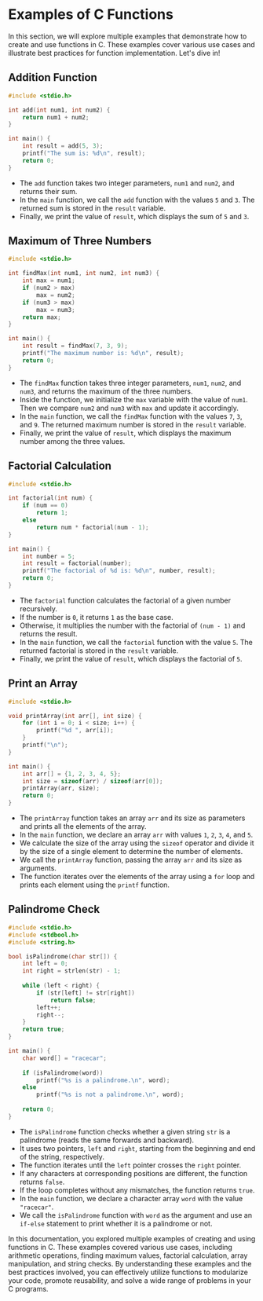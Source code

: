 # Examples of C Functions

In this section, we will explore multiple examples that demonstrate how to create and use functions in C. These examples cover various use cases and illustrate best practices for function implementation. Let's dive in!

## Addition Function

```c
#include <stdio.h>

int add(int num1, int num2) {
    return num1 + num2;
}

int main() {
    int result = add(5, 3);
    printf("The sum is: %d\n", result);
    return 0;
}
```

- The `add` function takes two integer parameters, `num1` and `num2`, and returns their sum.
- In the `main` function, we call the `add` function with the values `5` and `3`. The returned sum is stored in the `result` variable.
- Finally, we print the value of `result`, which displays the sum of `5` and `3`.

## Maximum of Three Numbers

```c
#include <stdio.h>

int findMax(int num1, int num2, int num3) {
    int max = num1;
    if (num2 > max)
        max = num2;
    if (num3 > max)
        max = num3;
    return max;
}

int main() {
    int result = findMax(7, 3, 9);
    printf("The maximum number is: %d\n", result);
    return 0;
}
```

- The `findMax` function takes three integer parameters, `num1`, `num2`, and `num3`, and returns the maximum of the three numbers.
- Inside the function, we initialize the `max` variable with the value of `num1`. Then we compare `num2` and `num3` with `max` and update it accordingly.
- In the `main` function, we call the `findMax` function with the values `7`, `3`, and `9`. The returned maximum number is stored in the `result` variable.
- Finally, we print the value of `result`, which displays the maximum number among the three values.

## Factorial Calculation

```c
#include <stdio.h>

int factorial(int num) {
    if (num == 0)
        return 1;
    else
        return num * factorial(num - 1);
}

int main() {
    int number = 5;
    int result = factorial(number);
    printf("The factorial of %d is: %d\n", number, result);
    return 0;
}
```

- The `factorial` function calculates the factorial of a given number recursively.
- If the number is `0`, it returns `1` as the base case.
- Otherwise, it multiplies the number with the factorial of `(num - 1)` and returns the result.
- In the `main` function, we call the `factorial` function with the value `5`. The returned factorial is stored in the `result` variable.
- Finally, we print the value of `result`, which displays the factorial of `5`.

## Print an Array

```c
#include <stdio.h>

void printArray(int arr[], int size) {
    for (int i = 0; i < size; i++) {
        printf("%d ", arr[i]);
    }
    printf("\n");
}

int main() {
    int arr[] = {1, 2, 3, 4, 5};
    int size = sizeof(arr) / sizeof(arr[0]);
    printArray(arr, size);
    return 0;
}
```

- The `printArray` function takes an array `arr` and its size as parameters and prints all the elements of the array.
- In the `main` function, we declare an array `arr` with values `1`, `2`, `3`, `4`, and `5`.
- We calculate the size of the array using the `sizeof` operator and divide it by the size of a single element to determine the number of elements.
- We call the `printArray` function, passing the array `arr` and its size as arguments.
- The function iterates over the elements of the array using a `for` loop and prints each element using the `printf` function.

## Palindrome Check

```c
#include <stdio.h>
#include <stdbool.h>
#include <string.h>

bool isPalindrome(char str[]) {
    int left = 0;
    int right = strlen(str) - 1;
    
    while (left < right) {
        if (str[left] != str[right])
            return false;
        left++;
        right--;
    }
    return true;
}

int main() {
    char word[] = "racecar";
    
    if (isPalindrome(word))
        printf("%s is a palindrome.\n", word);
    else
        printf("%s is not a palindrome.\n", word);
    
    return 0;
}
```

- The `isPalindrome` function checks whether a given string `str` is a palindrome (reads the same forwards and backward).
- It uses two pointers, `left` and `right`, starting from the beginning and end of the string, respectively.
- The function iterates until the `left` pointer crosses the `right` pointer.
- If any characters at corresponding positions are different, the function returns `false`.
- If the loop completes without any mismatches, the function returns `true`.
- In the `main` function, we declare a character array `word` with the value `"racecar"`.
- We call the `isPalindrome` function with `word` as the argument and use an `if-else` statement to print whether it is a palindrome or not.

In this documentation, you explored multiple examples of creating and using functions in C. These examples covered various use cases, including arithmetic operations, finding maximum values, factorial calculation, array manipulation, and string checks. By understanding these examples and the best practices involved, you can effectively utilize functions to modularize your code, promote reusability, and solve a wide range of problems in your C programs.

